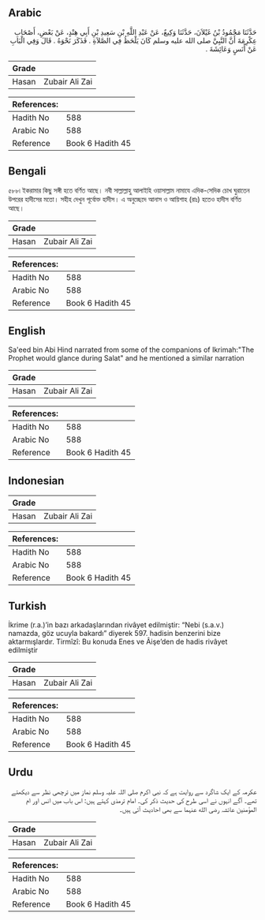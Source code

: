 ## Arabic


<div dir="rtl" lang="ar" style={{fontSize:'larger',backgroundColor:'#f8f9fa',padding:20}}>
حَدَّثَنَا مَحْمُودُ بْنُ غَيْلاَنَ، حَدَّثَنَا وَكِيعٌ، عَنْ عَبْدِ اللَّهِ بْنِ سَعِيدِ بْنِ أَبِي هِنْدٍ، عَنْ بَعْضِ، أَصْحَابِ عِكْرِمَةَ أَنَّ النَّبِيَّ صلى الله عليه وسلم كَانَ يَلْحَظُ فِي الصَّلاَةِ ‏.‏ فَذَكَرَ نَحْوَهُ ‏.‏ قَالَ وَفِي الْبَابِ عَنْ أَنَسٍ وَعَائِشَةَ ‏.‏
</div>
<div style={{backgroundColor:'#f8f9fa',padding:20, marginBottom: 10}}><table> <thead> <tr> <th>Grade</th> <th></th> </tr> </thead> <tbody> <tr><td>Hasan</td><td>Zubair Ali Zai</td></tr></tbody></table><table> <thead> <tr> <th>References:</th> <th></th> </tr> </thead> <tbody><tr><td>Hadith No</td><td>588</td></tr><tr><td>Arabic No</td><td>588</td></tr><tr><td>Reference</td><td>Book 6 Hadith 45</td></tr></tbody></table></div>

## Bengali


<div dir="ltr" lang="bn" style={{fontSize:'larger',backgroundColor:'#f8f9fa',padding:20}}>
৫৮৮৷ ইকরামার কিছু সঙ্গী হতে বর্ণিত আছে। নবী সাল্লাল্লাহু আলাইহি ওয়াসাল্লাম নামাযে এদিক-সেদিক চোখ ঘুরাতেন উপরের হাদীসের মতো। সহীহ দেখুন পূর্বোক্ত হাদীস। এ অনুচ্ছেদে আনাস ও আয়িশাহ (রাঃ) হতেও হাদীস বর্ণিত আছে।
</div>
<div style={{backgroundColor:'#f8f9fa',padding:20, marginBottom: 10}}><table> <thead> <tr> <th>Grade</th> <th></th> </tr> </thead> <tbody> <tr><td>Hasan</td><td>Zubair Ali Zai</td></tr></tbody></table><table> <thead> <tr> <th>References:</th> <th></th> </tr> </thead> <tbody><tr><td>Hadith No</td><td>588</td></tr><tr><td>Arabic No</td><td>588</td></tr><tr><td>Reference</td><td>Book 6 Hadith 45</td></tr></tbody></table></div>

## English


<div dir="ltr" lang="en" style={{fontSize:'larger',backgroundColor:'#f8f9fa',padding:20}}>
Sa'eed bin Abi Hind narrated from some of the companions of Ikrimah:"The Prophet would glance during Salat" and he mentioned a similar narration
</div>
<div style={{backgroundColor:'#f8f9fa',padding:20, marginBottom: 10}}><table> <thead> <tr> <th>Grade</th> <th></th> </tr> </thead> <tbody> <tr><td>Hasan</td><td>Zubair Ali Zai</td></tr></tbody></table><table> <thead> <tr> <th>References:</th> <th></th> </tr> </thead> <tbody><tr><td>Hadith No</td><td>588</td></tr><tr><td>Arabic No</td><td>588</td></tr><tr><td>Reference</td><td>Book 6 Hadith 45</td></tr></tbody></table></div>

## Indonesian


<div dir="ltr" lang="id" style={{fontSize:'larger',backgroundColor:'#f8f9fa',padding:20}}>

</div>
<div style={{backgroundColor:'#f8f9fa',padding:20, marginBottom: 10}}><table> <thead> <tr> <th>Grade</th> <th></th> </tr> </thead> <tbody> <tr><td>Hasan</td><td>Zubair Ali Zai</td></tr></tbody></table><table> <thead> <tr> <th>References:</th> <th></th> </tr> </thead> <tbody><tr><td>Hadith No</td><td>588</td></tr><tr><td>Arabic No</td><td>588</td></tr><tr><td>Reference</td><td>Book 6 Hadith 45</td></tr></tbody></table></div>

## Turkish


<div dir="ltr" lang="tr" style={{fontSize:'larger',backgroundColor:'#f8f9fa',padding:20}}>
İkrime (r.a.)’in bazı arkadaşlarından rivâyet edilmiştir: “Nebi (s.a.v.) namazda, göz ucuyla bakardı” diyerek 597. hadisin benzerini bize aktarmışlardır. Tirmîzî: Bu konuda Enes ve Âişe’den de hadis rivâyet edilmiştir
</div>
<div style={{backgroundColor:'#f8f9fa',padding:20, marginBottom: 10}}><table> <thead> <tr> <th>Grade</th> <th></th> </tr> </thead> <tbody> <tr><td>Hasan</td><td>Zubair Ali Zai</td></tr></tbody></table><table> <thead> <tr> <th>References:</th> <th></th> </tr> </thead> <tbody><tr><td>Hadith No</td><td>588</td></tr><tr><td>Arabic No</td><td>588</td></tr><tr><td>Reference</td><td>Book 6 Hadith 45</td></tr></tbody></table></div>

## Urdu


<div dir="rtl" lang="ur" style={{fontSize:'larger',backgroundColor:'#f8f9fa',padding:20}}>
عکرمہ کے ایک شاگرد سے روایت ہے کہ نبی اکرم صلی اللہ علیہ وسلم نماز میں ترچھی نظر سے دیکھتے تھے۔ آگے انہوں نے اسی طرح کی حدیث ذکر کی۔ امام ترمذی کہتے ہیں: اس باب میں انس اور ام المؤمنین عائشہ رضی الله عنہما سے بھی احادیث آئی ہیں۔
</div>
<div style={{backgroundColor:'#f8f9fa',padding:20, marginBottom: 10}}><table> <thead> <tr> <th>Grade</th> <th></th> </tr> </thead> <tbody> <tr><td>Hasan</td><td>Zubair Ali Zai</td></tr></tbody></table><table> <thead> <tr> <th>References:</th> <th></th> </tr> </thead> <tbody><tr><td>Hadith No</td><td>588</td></tr><tr><td>Arabic No</td><td>588</td></tr><tr><td>Reference</td><td>Book 6 Hadith 45</td></tr></tbody></table></div>